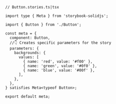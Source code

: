 ```tsx
// Button.stories.ts|tsx

import type { Meta } from 'storybook-solidjs';

import { Button } from './Button';

const meta = {
  component: Button,
  //👇 Creates specific parameters for the story
  parameters: {
    backgrounds: {
      values: [
        { name: 'red', value: '#f00' },
        { name: 'green', value: '#0f0' },
        { name: 'blue', value: '#00f' },
      ],
    },
  },
} satisfies Meta<typeof Button>;

export default meta;
```
